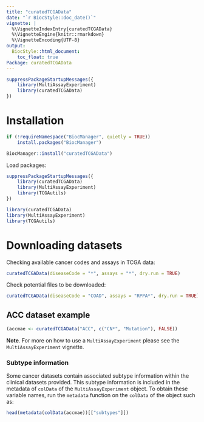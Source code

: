 ```yaml
---
title: "curatedTCGAData"
date: "`r BiocStyle::doc_date()`"
vignette: |
  %\VignetteIndexEntry{curatedTCGAData}
  %\VignetteEngine{knitr::rmarkdown}
  %\VignetteEncoding{UTF-8}
output:
  BiocStyle::html_document:
    toc_float: true
Package: curatedTCGAData
---
```


```r
suppressPackageStartupMessages({
    library(MultiAssayExperiment)
    library(curatedTCGAData)
})
```

# Installation

```r
if (!requireNamespace("BiocManager", quietly = TRUE))
    install.packages("BiocManager")

BiocManager::install("curatedTCGAData")
```

Load packages:

```r
suppressPackageStartupMessages({
    library(curatedTCGAData)
    library(MultiAssayExperiment)
    library(TCGAutils)
})
```

```r
library(curatedTCGAData)
library(MultiAssayExperiment)
library(TCGAutils)
```

# Downloading datasets

Checking available cancer codes and assays in TCGA data:

```r
curatedTCGAData(diseaseCode = "*", assays = "*", dry.run = TRUE)
```

Check potential files to be downloaded:

```r
curatedTCGAData(diseaseCode = "COAD", assays = "RPPA*", dry.run = TRUE)
```

## ACC dataset example

```r
(accmae <- curatedTCGAData("ACC", c("CN*", "Mutation"), FALSE))
```

**Note**. For more on how to use a `MultiAssayExperiment` please see the
`MultiAssayExperiment` vignette.

### Subtype information

Some cancer datasets contain associated subtype information within the
clinical datasets provided. This subtype information is included in the
metadata of `colData` of the `MultiAssayExperiment` object. To obtain these
variable names, run the `metadata` function on the `colData` of the object
such as:

```r
head(metadata(colData(accmae))[["subtypes"]])
```

